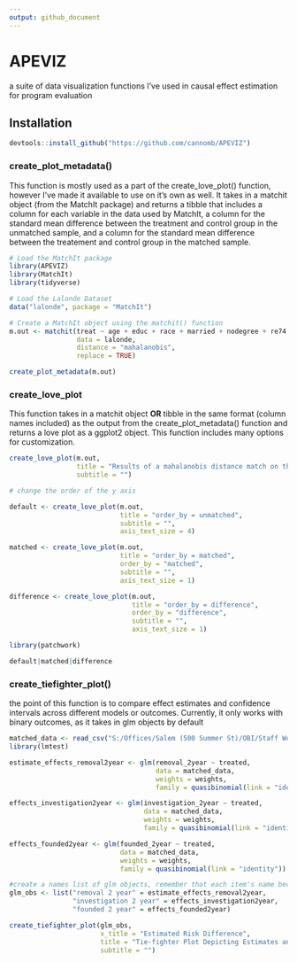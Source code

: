 ```yaml
---
output: github_document
---
```


# APEVIZ
a suite of data visualization functions I've used in causal effect estimation for program evaluation


## Installation 
```r
devtools::install_github("https://github.com/cannomb/APEVIZ")
```

### create_plot_metadata() 
This function is mostly used as a part of the create_love_plot() function, however I've made it available to use on it's own as well. It takes in a matchit object (from the MatchIt package) and returns a tibble that includes a column for each variable in the data used by MatchIt, a column for the standard mean difference between the treatment and control group in the unmatched sample, and a column for the standard mean difference between the treatement and control group in the matched sample.

```r
# Load the MatchIt package
library(APEVIZ)
library(MatchIt)
library(tidyverse)

# Load the Lalonde Dataset 
data("lalonde", package = "MatchIt")

# Create a MatchIt object using the matchit() function
m.out <- matchit(treat ~ age + educ + race + married + nodegree + re74 + re75,
                 data = lalonde,
                 distance = "mahalanobis",
                 replace = TRUE)

create_plot_metadata(m.out)


```

### create_love_plot
This function takes in a matchit object **OR** tibble in the same format (column names included) as the output from the create_plot_metadata() function and returns a love plot as a ggplot2 object. This function includes many options for customization. 

```r
create_love_plot(m.out,
                 title = "Results of a mahalanobis distance match on the Lalonde Dataset",
                 subtitle = "")

# change the order of the y axis

default <- create_love_plot(m.out,
                            title = "order_by = unmatched",
                            subtitle = "",
                            axis_text_size = 4)

matched <- create_love_plot(m.out,
                            title = "order_by = matched",
                            order_by = "matched",
                            subtitle = "",
                            axis_text_size = 1)

difference <- create_love_plot(m.out,
                               title = "order_by = difference",
                               order_by = "difference",
                               subtitle = "",
                               axis_text_size = 1)

library(patchwork)

default|matched|difference

```


### create_tiefighter_plot()
the point of this function is to compare effect estimates and confidence intervals across different models or outcomes. Currently, it only works with binary outcomes, as it takes in glm objects by default

```r
matched_data <- read_csv("S:/Offices/Salem (500 Summer St)/OBI/Staff Working Folders/CBray/ORRAI_2021/Pods/Program Evaluation/FC&S/final_cem_matched_data.csv")
library(lmtest)
```

```r
estimate_effects_removal2year <- glm(removal_2year ~ treated,
                                     data = matched_data,
                                     weights = weights,
                                     family = quasibinomial(link = "identity"))

effects_investigation2year <- glm(investigation_2year ~ treated,
                                  data = matched_data,
                                  weights = weights,
                                  family = quasibinomial(link = "identity"))

effects_founded2year <- glm(founded_2year ~ treated,
                            data = matched_data,
                            weights = weights,
                            family = quasibinomial(link = "identity"))

#create a names list of glm objects, remember that each item's name because it's label on the plot's y-axis.
glm_obs <- list("removal 2 year" = estimate_effects_removal2year,
                "investigation 2 year" = effects_investigation2year,
                "founded 2 year" = effects_founded2year)

create_tiefighter_plot(glm_obs,
                       x_title = "Estimated Risk Difference",
                       title = "Tie-fighter Plot Depicting Estimates and Confidence Intervals for Three Different Outcomes",
                       subtitle = "")
```




